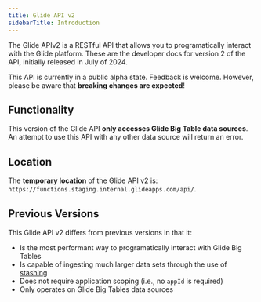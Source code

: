 ```yaml
---
title: Glide API v2
sidebarTitle: Introduction
---
```


The Glide APIv2 is a RESTful API that allows you to programatically interact with the Glide platform. These are the developer docs for version 2 of the API, initially released in July of 2024.

<Warning>This API is currently in a public alpha state. Feedback is welcome. However, please be aware that **breaking changes are expected**!</Warning>

## Functionality

This version of the Glide API **only accesses Glide Big Table data sources**. An attempt to use this API with any other data source will return an error.

## Location

The **temporary location** of the Glide API v2 is: `https://functions.staging.internal.glideapps.com/api/`.

## Previous Versions

This Glide API v2 differs from previous versions in that it:

- Is the most performant way to programatically interact with Glide Big Tables
- Is capable of ingesting much larger data sets through the use of [stashing](/api-reference/v2/stashing/introduction)
- Does not require application scoping (i.e., no `appId` is required)
- Only operates on Glide Big Tables data sources